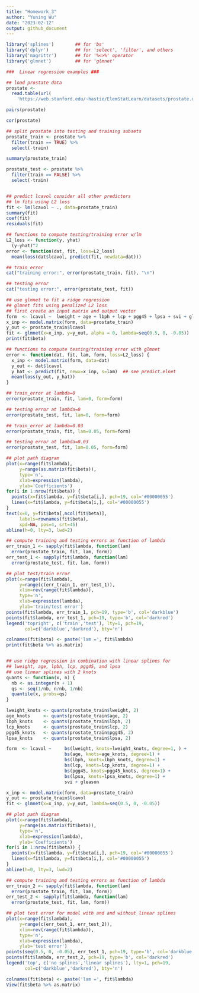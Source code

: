 ```yaml
---
title: "Homework_3"
author: "Yuning Wu"
date: "2023-02-12"
output: github_document
---
```


```r
library('splines')        ## for 'bs'
library('dplyr')          ## for 'select', 'filter', and others
library('magrittr')       ## for '%<>%' operator
library('glmnet')         ## for 'glmnet'
```

```r
###  Linear regression examples ###

## load prostate data
prostate <- 
  read.table(url(
    'https://web.stanford.edu/~hastie/ElemStatLearn/datasets/prostate.data'))

pairs(prostate)
```

```r
cor(prostate)
```

```r
## split prostate into testing and training subsets
prostate_train <- prostate %>%
  filter(train == TRUE) %>% 
  select(-train)

summary(prostate_train)

prostate_test <- prostate %>%
  filter(train == FALSE) %>% 
  select(-train)


## predict lcavol consider all other predictors
## lm fits using L2 loss
fit <- lm(lcavol ~ ., data=prostate_train)
summary(fit)
coef(fit)
residuals(fit)

## functions to compute testing/training error w/lm
L2_loss <- function(y, yhat)
  (y-yhat)^2
error <- function(dat, fit, loss=L2_loss)
  mean(loss(dat$lcavol, predict(fit, newdata=dat)))

## train_error 
cat("training error:", error(prostate_train, fit), "\n")

## testing error
cat("testing error:", error(prostate_test, fit))

```


```r
## use glmnet to fit a ridge regression
## glmnet fits using penalized L2 loss
## first create an input matrix and output vector
form  <- lcavol ~  lweight + age + lbph + lcp + pgg45 + lpsa + svi + gleason
x_inp <- model.matrix(form, data=prostate_train)
y_out <- prostate_train$lcavol
fit <- glmnet(x=x_inp, y=y_out, alpha = 0, lambda=seq(0.5, 0, -0.05))
print(fit$beta)

## functions to compute testing/training error with glmnet
error <- function(dat, fit, lam, form, loss=L2_loss) {
  x_inp <- model.matrix(form, data=dat)
  y_out <- dat$lcavol
  y_hat <- predict(fit, newx=x_inp, s=lam)  ## see predict.elnet
  mean(loss(y_out, y_hat))
}

## train_error at lambda=0
error(prostate_train, fit, lam=0, form=form)

## testing error at lambda=0
error(prostate_test, fit, lam=0, form=form)

## train_error at lambda=0.03
error(prostate_train, fit, lam=0.05, form=form)

## testing error at lambda=0.03
error(prostate_test, fit, lam=0.05, form=form)

## plot path diagram
plot(x=range(fit$lambda),
     y=range(as.matrix(fit$beta)),
     type='n',
     xlab=expression(lambda),
     ylab='Coefficients')
for(i in 1:nrow(fit$beta)) {
  points(x=fit$lambda, y=fit$beta[i,], pch=19, col='#00000055')
  lines(x=fit$lambda, y=fit$beta[i,], col='#00000055')
}
text(x=0, y=fit$beta[,ncol(fit$beta)], 
     labels=rownames(fit$beta),
     xpd=NA, pos=4, srt=45)
abline(h=0, lty=3, lwd=2)

## compute training and testing errors as function of lambda
err_train_1 <- sapply(fit$lambda, function(lam) 
  error(prostate_train, fit, lam, form))
err_test_1 <- sapply(fit$lambda, function(lam) 
  error(prostate_test, fit, lam, form))

## plot test/train error
plot(x=range(fit$lambda),
     y=range(c(err_train_1, err_test_1)),
     xlim=rev(range(fit$lambda)),
     type='n',
     xlab=expression(lambda),
     ylab='train/test error')
points(fit$lambda, err_train_1, pch=19, type='b', col='darkblue')
points(fit$lambda, err_test_1, pch=19, type='b', col='darkred')
legend('topright', c('train','test'), lty=1, pch=19,
       col=c('darkblue','darkred'), bty='n')

colnames(fit$beta) <- paste('lam =', fit$lambda)
print(fit$beta %>% as.matrix)


## use ridge regression in combination with linear splines for 
## lweight, age, lpbh, lcp, pgg45, and lpsa
## use linear splines with 2 knots
quants <- function(x, n) {
  nb <- as.integer(n + 1)
  qs <- seq(1/nb, n/nb, 1/nb)
  quantile(x, probs=qs)
}

lweight_knots <- quants(prostate_train$lweight, 2)
age_knots     <- quants(prostate_train$age, 2)
lbph_knots    <- quants(prostate_train$lbph, 2)
lcp_knots     <- quants(prostate_train$lcp, 2)
pgg45_knots   <- quants(prostate_train$pgg45, 2)
lpsa_knots    <- quants(prostate_train$lpsa, 2)

form  <- lcavol ~     bs(lweight, knots=lweight_knots, degree=1, ) +
                      bs(age, knots=age_knots, degree=1) + 
                      bs(lbph, knots=lbph_knots, degree=1) +
                      bs(lcp, knots=lcp_knots, degree=1) +
                      bs(pgg45, knots=pgg45_knots, degree=1) +
                      bs(lpsa, knots=lpsa_knots, degree=1) +
                      svi + gleason

x_inp <- model.matrix(form, data=prostate_train)
y_out <- prostate_train$lcavol
fit <- glmnet(x=x_inp, y=y_out, lambda=seq(0.5, 0, -0.05))

## plot path diagram
plot(x=range(fit$lambda),
     y=range(as.matrix(fit$beta)),
     type='n',
     xlab=expression(lambda),
     ylab='Coefficients')
for(i in 1:nrow(fit$beta)) {
  points(x=fit$lambda, y=fit$beta[i,], pch=19, col='#00000055')
  lines(x=fit$lambda, y=fit$beta[i,], col='#00000055')
}
abline(h=0, lty=3, lwd=2)

## compute training and testing errors as function of lambda
err_train_2 <- sapply(fit$lambda, function(lam) 
  error(prostate_train, fit, lam, form))
err_test_2 <- sapply(fit$lambda, function(lam) 
  error(prostate_test, fit, lam, form))

## plot test error for model with and and without linear splines
plot(x=range(fit$lambda),
     y=range(c(err_test_1, err_test_2)),
     xlim=rev(range(fit$lambda)),
     type='n',
     xlab=expression(lambda),
     ylab='test error')
points(seq(0.5, 0, -0.05), err_test_1, pch=19, type='b', col='darkblue')
points(fit$lambda, err_test_2, pch=19, type='b', col='darkred')
legend('top', c('no splines','linear splines'), lty=1, pch=19,
       col=c('darkblue','darkred'), bty='n')

colnames(fit$beta) <- paste('lam =', fit$lambda)
View(fit$beta %>% as.matrix)

```


